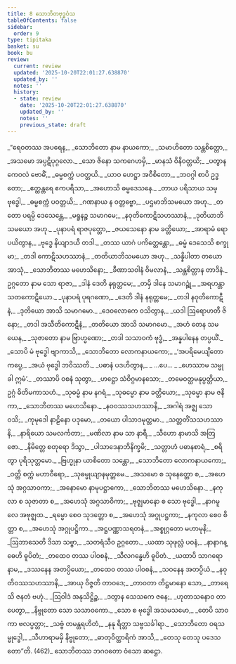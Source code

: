 ```yaml
---
title: 8 သောဘိတဗုဒ္ဓဝံသ
tableOfContents: false
sidebar:
  order: 9
type: tipitaka
basket: su
book: bu
review:
  current: review
  updated: '2025-10-20T22:01:27.638870'
  updated_by: ''
  notes: ''
  history:
  - state: review
    date: '2025-10-20T22:01:27.638870'
    updated_by: ''
    notes: ''
    previous_state: draft
---
```



<DynamicBreadcrumb />


<ReviewStatus review={frontmatter.review} showDetails={true} />

<HypothesisAnnotation frontmatter={frontmatter} />

<Division number="1" book="bu" e="ch" v="21" p="334">

<Paragraph number="441" type="verses" book="bu">
_“ရေဝတဿ အပရေန,_  
_သောဘိတော နာမ နာယကော;_  
_သမာဟိတော သန္တစိတ္တော,_  
_အသမော အပ္ပဋိပုဂ္ဂလော._  

</Paragraph>

</Division>
<Division number="2" book="bu" e="ch" v="21" p="334">

<Paragraph number="442" type="verses" book="bu">
_သော ဇိနော သကဂေဟမှိ,_  
_မာနသံ ဝိနိဝတ္တယိ;_  
_ပတွာန ကေဝလံ ဗောဓိံ,_  
_ဓမ္မစက္ကံ ပဝတ္တယိ._  

</Paragraph>

</Division>
<Division number="3" book="bu" e="ch" v="21" p="334">

<Paragraph number="443" type="verses" book="bu">
_ယာဝ ဟေဋ္ဌာ အဝီစိတော,_  
_ဘဝဂ္ဂါ စာပိ ဥဒ္ဓတော;_  
_ဧတ္ထန္တရေ ဧကပရိသာ,_  
_အဟောသိ ဓမ္မဒေသနေ._  

</Paragraph>

</Division>
<Division number="4" book="bu" e="ch" v="21" p="334">

<Paragraph number="444" type="verses" book="bu">
_တာယ ပရိသာယ သမ္ဗုဒ္ဓေါ,_  
_ဓမ္မစက္ကံ ပဝတ္တယိ;_  
_ဂဏနာယ န ဝတ္တဗ္ဗော,_  
_ပဌမာဘိသမယော အဟု._  

</Paragraph>

</Division>
<Division number="5" book="bu" e="ch" v="21" p="334">

<Paragraph number="445" type="verses" book="bu">
_တတော ပရမ္ပိ ဒေသေန္တေ,_  
_မရူနဉ္စ သမာဂမေ;_  
_နဝုတိကောဋိသဟဿာနံ,_  
_ဒုတိယာဘိသမယော အဟု._  

</Paragraph>

</Division>
<Division number="6" book="bu" e="ch" v="21" p="334">

<Paragraph number="446" type="verses" book="bu">
_ပုနာပရံ ရာဇပုတ္တော,_  
_ဇယသေနော နာမ ခတ္တိယော;_  
_အာရာမံ ရောပယိတွာန,_  
_ဗုဒ္ဓေ နိယျာဒယီ တဒါ._  

</Paragraph>

</Division>
<Division number="7" book="bu" e="ch" v="21" p="334">

<Paragraph number="447" type="verses" book="bu">
_တဿ ယာဂံ ပကိတ္တေန္တော,_  
_ဓမ္မံ ဒေသေသိ စက္ခုမာ;_  
_တဒါ ကောဋိသဟဿာနံ,_  
_တတိယာဘိသမယော အဟု._  

</Paragraph>

</Division>
<Division number="8" book="bu" e="ch" v="21" p="334">

<Paragraph number="448" type="verses" book="bu">
_သန္နိပါတာ တယော အာသုံ,_  
_သောဘိတဿ မဟေသိနော;_  
_ခီဏာသဝါနံ ဝိမလာနံ,_  
_သန္တစိတ္တာန တာဒိနံ._  

</Paragraph>

</Division>
<Division number="9" book="bu" e="ch" v="21" p="334">

<Paragraph number="449" type="verses" book="bu">
ဥဂ္ဂတော နာမ သော ရာဇာ,_  
_ဒါနံ ဒေတိ နရုတ္တမေ;_  
_တမှိ ဒါနေ သမာဂဉ္ဆုံ,_  
_အရဟန္တာ သတကောဋိယော._  

</Paragraph>

</Division>
<Division number="10" book="bu" e="ch" v="21" p="334">

<Paragraph number="450" type="verses" book="bu">
_ပုနာပရံ ပုရဂဏော,_  
_ဒေတိ ဒါနံ နရုတ္တမေ;_  
_တဒါ နဝုတိကောဋီနံ,_  
_ဒုတိယော အာသိ သမာဂမော._  

</Paragraph>

</Division>
<Division number="11" book="bu" e="ch" v="21" p="335">

<Paragraph number="451" type="verses" book="bu">
_ဒေဝလောကေ ဝသိတွာန,_  
_ယဒါ ဩရောဟတီ ဇိနော;_  
_တဒါ အသီတိကောဋီနံ,_  
_တတိယော အာသိ သမာဂမော._  

</Paragraph>

</Division>
<Division number="12" book="bu" e="ch" v="21" p="335">

<Paragraph number="452" type="verses" book="bu">
_အဟံ တေန သမယေန,_  
_သုဇာတော နာမ ဗြာဟ္မဏော;_  
_တဒါ သသာဝကံ ဗုဒ္ဓံ,_  
_အန္နပါနေန တပ္ပယိံ._  

</Paragraph>

</Division>
<Division number="13" book="bu" e="ch" v="21" p="335">

<Paragraph number="453" type="verses" book="bu">
_သောပိ မံ ဗုဒ္ဓေါ ဗျာကာသိ,_  
_သောဘိတော လောကနာယကော;_  
_‘အပရိမေယျိတော ကပ္ပေ,_  
_အယံ ဗုဒ္ဓေါ ဘဝိဿတိ._  

</Paragraph>

</Division>
<Division number="14" book="bu" e="ch" v="21" p="335">

<Paragraph number="454" type="verses" book="bu">
_ပဓာနံ ပဒဟိတွာန,_  
_ …ပေ… _  
_ဟေဿာမ သမ္မုခါ ဣမံ’._  

</Paragraph>

</Division>
<Division number="15" book="bu" e="ch" v="21" p="335">

<Paragraph number="455" type="verses" book="bu">
_တဿာပိ ဝစနံ သုတွာ,_  
_ဟဋ္ဌော သံဝိဂ္ဂမာနသော;_  
_တမေဝတ္ထမနုပ္ပတ္တိယာ,_  
ဥဂ္ဂံ ဓိတိမကာသဟံ._  

</Paragraph>

</Division>
<Division number="16" book="bu" e="ch" v="21" p="335">

<Paragraph number="456" type="verses" book="bu">
_သုဓမ္မံ နာမ နဂရံ,_  
_သုဓမ္မော နာမ ခတ္တိယော;_  
_သုဓမ္မာ နာမ ဇနိကာ,_  
_သောဘိတဿ မဟေသိနော._  

</Paragraph>

</Division>
<Division number="17" book="bu" e="ch" v="21" p="335">

<Paragraph number="457" type="verses" book="bu">
_နဝဝဿသဟဿာနိ,_  
_အဂါရံ အဇ္ဈ သော ဝသိ;_  
_ကုမုဒေါ နာဠိနော ပဒုမော,_  
_တယော ပါသာဒမုတ္တမာ._  

</Paragraph>

</Division>
<Division number="18" book="bu" e="ch" v="21" p="335">

<Paragraph number="458" type="verses" book="bu">
_သတ္တတိံသသဟဿာနိ,_  
_နာရိယော သမလင်္ကတာ;_  
_မဏိလာ နာမ သာ နာရီ,_  
_သီဟော နာမာသိ အတြဇော._  

</Paragraph>

</Division>
<Division number="19" book="bu" e="ch" v="21" p="335">

<Paragraph number="459" type="verses" book="bu">
_နိမိတ္တေ စတုရော ဒိသွာ,_  
_ပါသာဒေနာဘိနိက္ခမိ;_  
_သတ္တာဟံ ပဓာနစာရံ,_  
_စရိတွာ ပုရိသုတ္တမော._  

</Paragraph>

</Division>
<Division number="20" book="bu" e="ch" v="21" p="335">

<Paragraph number="460" type="verses" book="bu">
_ဗြဟ္မုနာ ယာစိတော သန္တော,_  
_သောဘိတော လောကနာယကော;_  
_ဝတ္တိ စက္ကံ မဟာဝီရော,_  
_သုဓမ္မုယျာနမုတ္တမေ._  

</Paragraph>

</Division>
<Division number="21" book="bu" e="ch" v="21" p="335">

<Paragraph number="461" type="verses" book="bu">
_အသမော စ သုနေတ္တော စ,_  
_အဟေသုံ အဂ္ဂသာဝကာ;_  
_အနောမော နာမုပဋ္ဌာကော,_  
_သောဘိတဿ မဟေသိနော._  

</Paragraph>

</Division>
<Division number="22" book="bu" e="ch" v="21" p="335">

<Paragraph number="462" type="verses" book="bu">
_နကုလာ စ သုဇာတာ စ,_  
_အဟေသုံ အဂ္ဂသာဝိကာ;_  
_ဗုဇ္ဈမာနော စ သော ဗုဒ္ဓေါ,_  
_နာဂမူလေ အဗုဇ္ဈထ._  

</Paragraph>

</Division>
<Division number="23" book="bu" e="ch" v="21" p="335">

<Paragraph number="463" type="verses" book="bu">
_ရမ္မော စေဝ သုဒတ္တော စ,_  
_အဟေသုံ အဂ္ဂုပဋ္ဌကာ;_  
_နကုလာ စေဝ စိတ္တာ စ,_  
_အဟေသုံ အဂ္ဂုပဋ္ဌိကာ._  

</Paragraph>

</Division>
<Division number="24" book="bu" e="ch" v="21" p="335">

<Paragraph number="464" type="verses" book="bu">
_အဋ္ဌပဏ္ဏာသရတနံ,_  
_အစ္စုဂ္ဂတော မဟာမုနိ;_  
_ဩဘာသေတိ ဒိသာ သဗ္ဗာ,_  
_သတရံသီဝ ဥဂ္ဂတော._  

</Paragraph>

</Division>
<Division number="25" book="bu" e="ch" v="21" p="336">

<Paragraph number="465" type="verses" book="bu">
_ယထာ သုဖုလ္လံ ပဝနံ,_  
_နာနာဂန္ဓေဟိ ဓူပိတံ;_  
_တထေဝ တဿ ပါဝစနံ,_  
_သီလဂန္ဓေဟိ ဓူပိတံ._  

</Paragraph>

</Division>
<Division number="26" book="bu" e="ch" v="21" p="336">

<Paragraph number="466" type="verses" book="bu">
_ယထာပိ သာဂရော နာမ,_  
_ဒဿနေန အတပ္ပိယော;_  
_တထေဝ တဿ ပါဝစနံ,_  
_သဝနေန အတပ္ပိယံ._  

</Paragraph>

</Division>
<Division number="27" book="bu" e="ch" v="21" p="336">

<Paragraph number="467" type="verses" book="bu">
_နဝုတိဝဿသဟဿာနိ,_  
_အာယု ဝိဇ္ဇတိ တာဝဒေ;_  
_တာဝတာ တိဋ္ဌမာနော သော,_  
_တာရေသိ ဇနတံ ဗဟုံ._  

</Paragraph>

</Division>
<Division number="28" book="bu" e="ch" v="21" p="336">

<Paragraph number="468" type="verses" book="bu">
_ဩဝါဒံ အနုသိဋ္ဌိဉ္စ,_  
_ဒတွာန သေသကေ ဇနေ;_  
_ဟုတာသနောဝ တာပေတွာ,_  
_နိဗ္ဗုတော သော သသာဝကော._  

</Paragraph>

</Division>
<Division number="29" book="bu" e="ch" v="21" p="336">

<Paragraph number="469" type="verses" book="bu">
_သော စ ဗုဒ္ဓေါ အသမသမော,_  
_တေပိ သာဝကာ ဗလပ္ပတ္တာ;_  
_သဗ္ဗံ တမန္တရဟိတံ,_  
_နနု ရိတ္တာ သဗ္ဗသင်္ခါရာ._  

</Paragraph>

</Division>
<Division number="30" book="bu" e="ch" v="21" p="336">

<Paragraph number="470" type="verses" book="bu">
_သောဘိတော ဝရသမ္ဗုဒ္ဓေါ,_  
_သီဟာရာမမှိ နိဗ္ဗုတော;_  
_ဓာတုဝိတ္ထာရိကံ အာသိ,_  
_တေသု တေသု ပဒေသတော”တိ. (462)_  


</Paragraph>
</Division>

<Paragraph number="471" type="center" book="bu">
သောဘိတဿ ဘဂဝတော ဝံသော ဆဋ္ဌော.
</Paragraph>